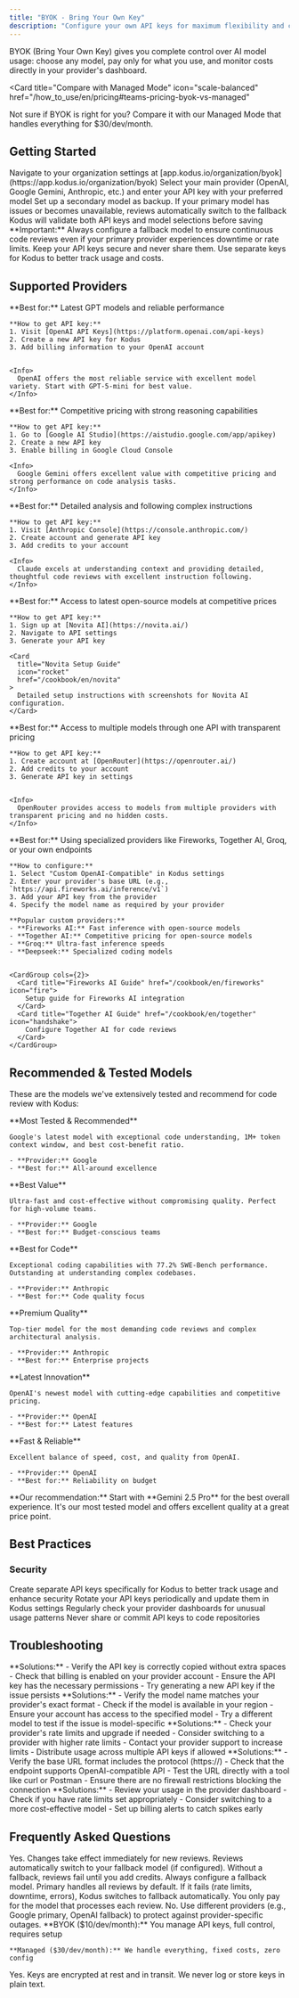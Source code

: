 ```yaml
---
title: "BYOK - Bring Your Own Key"
description: "Configure your own API keys for maximum flexibility and cost control with Teams Plan"
---
```


BYOK (Bring Your Own Key) gives you complete control over AI model usage: choose any model, pay only for what you use, and monitor costs directly in your provider's dashboard.

<Card
  title="Compare with Managed Mode"
  icon="scale-balanced"
  href="/how_to_use/en/pricing#teams-pricing-byok-vs-managed"
>
  Not sure if BYOK is right for you? Compare it with our Managed Mode that handles everything for $30/dev/month.
</Card>

## Getting Started

<Steps>
  <Step title="Access BYOK Settings">
    Navigate to your organization settings at [app.kodus.io/organization/byok](https://app.kodus.io/organization/byok)
  </Step>
  
  <Step title="Configure Primary Model">
    Select your main provider (OpenAI, Google Gemini, Anthropic, etc.) and enter your API key with your preferred model
  </Step>
  
  <Step title="Configure Fallback Model (Recommended)">
    Set up a secondary model as backup. If your primary model has issues or becomes unavailable, reviews automatically switch to the fallback
  </Step>
  
  <Step title="Test Configuration">
    Kodus will validate both API keys and model selections before saving
  </Step>
</Steps>

<Info>
  **Important:** Always configure a fallback model to ensure continuous code reviews even if your primary provider experiences downtime or rate limits.
</Info>

<Warning>
  Keep your API keys secure and never share them. Use separate keys for Kodus to better track usage and costs.
</Warning>

## Supported Providers

<Tabs>
  <Tab title="OpenAI">
    **Best for:** Latest GPT models and reliable performance
    
    **How to get API key:**
    1. Visit [OpenAI API Keys](https://platform.openai.com/api-keys)
    2. Create a new API key for Kodus
    3. Add billing information to your OpenAI account
    
    
    <Info>
      OpenAI offers the most reliable service with excellent model variety. Start with GPT-5-mini for best value.
    </Info>
  </Tab>

  <Tab title="Google Gemini">
    **Best for:** Competitive pricing with strong reasoning capabilities
    
    **How to get API key:**
    1. Go to [Google AI Studio](https://aistudio.google.com/app/apikey)
    2. Create a new API key
    3. Enable billing in Google Cloud Console
    
    <Info>
      Google Gemini offers excellent value with competitive pricing and strong performance on code analysis tasks.
    </Info>
  </Tab>

  <Tab title="Anthropic Claude">
    **Best for:** Detailed analysis and following complex instructions
    
    **How to get API key:**
    1. Visit [Anthropic Console](https://console.anthropic.com/)
    2. Create account and generate API key
    3. Add credits to your account
    
    <Info>
      Claude excels at understanding context and providing detailed, thoughtful code reviews with excellent instruction following.
    </Info>
  </Tab>

  <Tab title="Novita AI">
    **Best for:** Access to latest open-source models at competitive prices
    
    **How to get API key:**
    1. Sign up at [Novita AI](https://novita.ai/)
    2. Navigate to API settings
    3. Generate your API key
    
    <Card
      title="Novita Setup Guide"
      icon="rocket"
      href="/cookbook/en/novita"
    >
      Detailed setup instructions with screenshots for Novita AI configuration.
    </Card>
  </Tab>

  <Tab title="OpenRouter">
    **Best for:** Access to multiple models through one API with transparent pricing
    
    **How to get API key:**
    1. Create account at [OpenRouter](https://openrouter.ai/)
    2. Add credits to your account
    3. Generate API key in settings
    
    
    <Info>
      OpenRouter provides access to models from multiple providers with transparent pricing and no hidden costs.
    </Info>
  </Tab>

  <Tab title="Custom Providers">
    **Best for:** Using specialized providers like Fireworks, Together AI, Groq, or your own endpoints
    
    **How to configure:**
    1. Select "Custom OpenAI-Compatible" in Kodus settings
    2. Enter your provider's base URL (e.g., `https://api.fireworks.ai/inference/v1`)
    3. Add your API key from the provider
    4. Specify the model name as required by your provider
    
    **Popular custom providers:**
    - **Fireworks AI:** Fast inference with open-source models
    - **Together AI:** Competitive pricing for open-source models  
    - **Groq:** Ultra-fast inference speeds
    - **Deepseek:** Specialized coding models

    
    <CardGroup cols={2}>
      <Card title="Fireworks AI Guide" href="/cookbook/en/fireworks" icon="fire">
        Setup guide for Fireworks AI integration
      </Card>
      <Card title="Together AI Guide" href="/cookbook/en/together" icon="handshake">
        Configure Together AI for code reviews
      </Card>
    </CardGroup>
  </Tab>
</Tabs>

## Recommended & Tested Models

These are the models we've extensively tested and recommend for code review with Kodus:

<CardGroup cols={2}>
  <Card title="Gemini 2.5 Pro" icon="crown">
    **Most Tested & Recommended**
    
    Google's latest model with exceptional code understanding, 1M+ token context window, and best cost-benefit ratio.
    
    - **Provider:** Google
    - **Best for:** All-around excellence
  </Card>
  
  <Card title="Gemini 2.5 Flash" icon="bolt">
    **Best Value**
    
    Ultra-fast and cost-effective without compromising quality. Perfect for high-volume teams.
    
    - **Provider:** Google
    - **Best for:** Budget-conscious teams
  </Card>
  
  <Card title="Claude 4.5 Sonnet" icon="code">
    **Best for Code**
    
    Exceptional coding capabilities with 77.2% SWE-Bench performance. Outstanding at understanding complex codebases.
    
    - **Provider:** Anthropic
    - **Best for:** Code quality focus
  </Card>
  
  <Card title="Claude 4.1 Opus" icon="star">
    **Premium Quality**
    
    Top-tier model for the most demanding code reviews and complex architectural analysis.
    
    - **Provider:** Anthropic
    - **Best for:** Enterprise projects
  </Card>
  
  <Card title="GPT-5" icon="sparkles">
    **Latest Innovation**
    
    OpenAI's newest model with cutting-edge capabilities and competitive pricing.
    
    - **Provider:** OpenAI
    - **Best for:** Latest features
  </Card>
  
  <Card title="GPT-5-mini" icon="piggy-bank">
    **Fast & Reliable**
    
    Excellent balance of speed, cost, and quality from OpenAI.
    
    - **Provider:** OpenAI
    - **Best for:** Reliability on budget
  </Card>
</CardGroup>

<Info>
  **Our recommendation:** Start with **Gemini 2.5 Pro** for the best overall experience. It's our most tested model and offers excellent quality at a great price point.
</Info>

## Best Practices

### Security

<CardGroup cols={2}>
  <Card title="Dedicated Keys" icon="shield-check">
    Create separate API keys specifically for Kodus to better track usage and enhance security
  </Card>
  <Card title="Regular Rotation" icon="arrows-rotate">
    Rotate your API keys periodically and update them in Kodus settings
  </Card>
  <Card title="Monitor Usage" icon="chart-bar">
    Regularly check your provider dashboards for unusual usage patterns
  </Card>
  <Card title="Secure Storage" icon="lock">
    Never share or commit API keys to code repositories
  </Card>
</CardGroup>

## Troubleshooting

<AccordionGroup>
  <Accordion title="Invalid API Key Error">
    **Solutions:**
    - Verify the API key is correctly copied without extra spaces
    - Check that billing is enabled on your provider account
    - Ensure the API key has the necessary permissions
    - Try generating a new API key if the issue persists
  </Accordion>

  <Accordion title="Model Not Found Error">
    **Solutions:**
    - Verify the model name matches your provider's exact format
    - Check if the model is available in your region
    - Ensure your account has access to the specified model
    - Try a different model to test if the issue is model-specific
  </Accordion>

  <Accordion title="Rate Limit Issues">
    **Solutions:**
    - Check your provider's rate limits and upgrade if needed
    - Consider switching to a provider with higher rate limits
    - Contact your provider support to increase limits
    - Distribute usage across multiple API keys if allowed
  </Accordion>

  <Accordion title="Custom URL Connection Problems">
    **Solutions:**
    - Verify the base URL format includes the protocol (https://)
    - Check that the endpoint supports OpenAI-compatible API
    - Test the URL directly with a tool like curl or Postman
    - Ensure there are no firewall restrictions blocking the connection
  </Accordion>

  <Accordion title="High Unexpected Costs">
    **Solutions:**
    - Review your usage in the provider dashboard
    - Check if you have rate limits set appropriately
    - Consider switching to a more cost-effective model
    - Set up billing alerts to catch spikes early
  </Accordion>
</AccordionGroup>

## Frequently Asked Questions

<AccordionGroup>
  <Accordion title="Can I switch providers anytime?">
    Yes. Changes take effect immediately for new reviews.
  </Accordion>

  <Accordion title="What happens if my API key runs out of credits?">
    Reviews automatically switch to your fallback model (if configured). Without a fallback, reviews fail until you add credits. Always configure a fallback model.
  </Accordion>
  
  <Accordion title="How does the primary/fallback system work?">
    Primary handles all reviews by default. If it fails (rate limits, downtime, errors), Kodus switches to fallback automatically. You only pay for the model that processes each review.
  </Accordion>
  
  <Accordion title="Should I use the same provider for primary and fallback?">
    No. Use different providers (e.g., Google primary, OpenAI fallback) to protect against provider-specific outages.
  </Accordion>

  <Accordion title="How does BYOK compare to Managed mode?">
    **BYOK ($10/dev/month):** You manage API keys, full control, requires setup
    
    **Managed ($30/dev/month):** We handle everything, fixed costs, zero config
  </Accordion>

  <Accordion title="Do you store our API keys securely?">
    Yes. Keys are encrypted at rest and in transit. We never log or store keys in plain text.
  </Accordion>
</AccordionGroup>